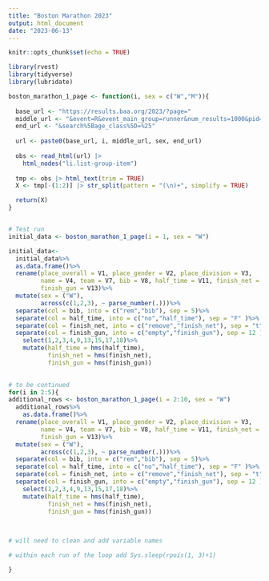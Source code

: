 ```yaml
---
title: "Boston Marathon 2023"
output: html_document
date: "2023-06-13"
---
```


```r
knitr::opts_chunk$set(echo = TRUE)
```

```r


library(rvest)
library(tidyverse)
library(lubridate)

boston_marathon_1_page <- function(i, sex = c("W","M")){
  
  base_url <- "https://results.baa.org/2023/?page="
  middle_url <- "&event=R&event_main_group=runner&num_results=1000&pid=list&pidp=start&search%5Bsex%5D="
  end_url <- "&search%5Bage_class%5D=%25"
  
  url <- paste0(base_url, i, middle_url, sex, end_url)
  
  obs <- read_html(url) |> 
    html_nodes("li.list-group-item")
  
  tmp <- obs |> html_text(trim = TRUE)
  X <- tmp[-(1:2)] |> str_split(pattern = "(\n)+", simplify = TRUE)

  return(X)
}


# Test run
initial_data <- boston_marathon_1_page(i = 1, sex = "W")

initial_data<-
  initial_data%>%
  as.data.frame()%>%
  rename(place_overall = V1, place_gender = V2, place_division = V3, 
         name = V4, team = V7, bib = V8, half_time = V11, finish_net = V12, 
         finish_gun = V13)%>%
  mutate(sex = ("W"),
         across(c(1,2,3), ~ parse_number(.)))%>%
  separate(col = bib, into = c("rem","bib"), sep = 5)%>%
  separate(col = half_time, into = c("no","half_time"), sep = "F" )%>%
  separate(col = finish_net, into = c("remove","finish_net"), sep = "t")%>%
  separate(col = finish_gun, into = c("empty","finish_gun"), sep = 12 )%>%
    select(1,2,3,4,9,13,15,17,18)%>%
    mutate(half_time = hms(half_time),
           finish_net = hms(finish_net),
           finish_gun = hms(finish_gun))

         
# to be continued
for(i in 2:5){
additional_rows <- boston_marathon_1_page(i = 2:10, sex = "W")
  additional_rows%>%
    as.data.frame()%>%
  rename(place_overall = V1, place_gender = V2, place_division = V3, 
         name = V4, team = V7, bib = V8, half_time = V11, finish_net = V12, 
         finish_gun = V13)%>%
  mutate(sex = ("W"),
         across(c(1,2,3), ~ parse_number(.)))%>%
  separate(col = bib, into = c("rem","bib"), sep = 5)%>%
  separate(col = half_time, into = c("no","half_time"), sep = "F" )%>%
  separate(col = finish_net, into = c("remove","finish_net"), sep = "t")%>%
  separate(col = finish_gun, into = c("empty","finish_gun"), sep = 12 )%>%
    select(1,2,3,4,9,13,15,17,18)%>%
    mutate(half_time = hms(half_time),
           finish_net = hms(finish_net),
           finish_gun = hms(finish_gun))
  
  

# will need to clean and add variable names

# within each run of the loop add Sys.sleep(rpois(1, 3)+1)

}
```

```r




```


